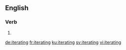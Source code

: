 ==English==

===Verb===
{{head|en|present participle}}

# {{present participle of|iterate|lang=en|nocat=1}}

[[de:iterating]]
[[fr:iterating]]
[[ku:iterating]]
[[sv:iterating]]
[[vi:iterating]]